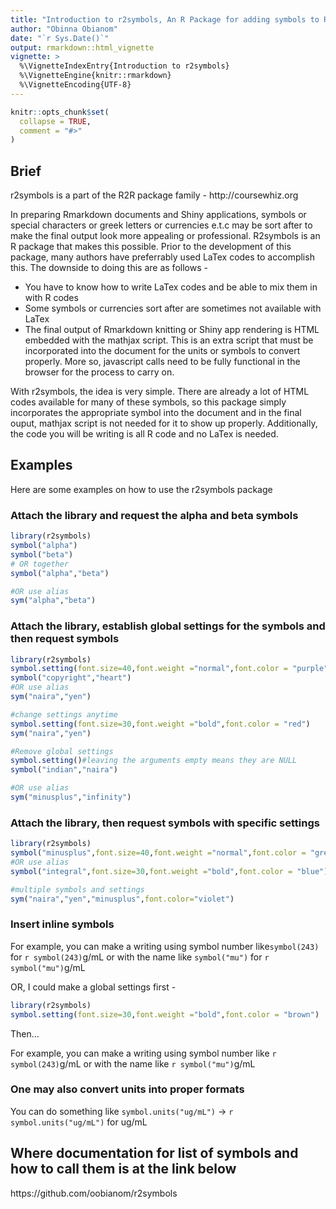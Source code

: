 ---
title: "Introduction to r2symbols, An R Package for adding symbols to Rmarkdown and Shiny Apps"
author: "Obinna Obianom"
date: "`r Sys.Date()`"
output: rmarkdown::html_vignette
vignette: >
  %\VignetteIndexEntry{Introduction to r2symbols}
  %\VignetteEngine{knitr::rmarkdown}
  %\VignetteEncoding{UTF-8}
---

```{r setup, include = FALSE}
knitr::opts_chunk$set(
  collapse = TRUE,
  comment = "#>"
)
```

## Brief

r2symbols is a part of the R2R package family - http://coursewhiz.org

In preparing Rmarkdown documents and Shiny applications, symbols or special characters or greek letters or currencies e.t.c may be sort after to make the final output look more appealing or professional. R2symbols is an R package that makes this possible. Prior to the development of this package, many authors have preferrably used LaTex codes to accomplish this. The downside to doing this are as follows - 

 - You have to know how to write LaTex codes and be able to mix them in with R codes
 - Some symbols or currencies sort after are sometimes not available with LaTex
 - The final output of Rmarkdown knitting or Shiny app rendering is HTML embedded with the mathjax script. This is an extra script that must be incorporated into the document for the units or symbols to convert properly. More so, javascript calls need to be fully functional in the browser for the process to carry on.
 
With r2symbols, the idea is very simple. There are already a lot of HTML codes available for many of these symbols, so this package simply incorporates the appropriate symbol into the document and in the final ouput, mathjax script is not needed for it to show up properly. Additionally, the code you will be writing is all R code and no LaTex is needed.

## Examples

Here are some examples on how to use the r2symbols package

### Attach the library and request the alpha and beta symbols


```{r}
library(r2symbols)
symbol("alpha")
symbol("beta")
# OR together
symbol("alpha","beta")

#OR use alias
sym("alpha","beta")
```

### Attach the library, establish global settings for the symbols and then request symbols


```{r}
library(r2symbols)
symbol.setting(font.size=40,font.weight ="normal",font.color = "purple")
symbol("copyright","heart")
#OR use alias
sym("naira","yen")

#change settings anytime
symbol.setting(font.size=30,font.weight ="bold",font.color = "red")
sym("naira","yen")

#Remove global settings
symbol.setting()#leaving the arguments empty means they are NULL
symbol("indian","naira")

#OR use alias
sym("minusplus","infinity")

```


### Attach the library, then request symbols with specific settings


```{r}
library(r2symbols)
symbol("minusplus",font.size=40,font.weight ="normal",font.color = "green")
#OR use alias
symbol("integral",font.size=30,font.weight ="bold",font.color = "blue")

#multiple symbols and settings
sym("naira","yen","minusplus",font.color="violet")

```


### Insert inline symbols

For example, you can make a writing using symbol number like` symbol(243)`  for `r symbol(243)`g/mL or with the name like ` symbol("mu")` for `r symbol("mu")`g/mL

OR, I could make a global settings first -

```{r}
library(r2symbols)
symbol.setting(font.size=30,font.weight ="bold",font.color = "brown")

```

Then...

For example, you can make a writing using symbol number like `r symbol(243)`g/mL or with the name like `r symbol("mu")`g/mL



### One may also convert units into proper formats

You can do something like `symbol.units("ug/mL")` -> `r symbol.units("ug/mL")` for ug/mL

## Where documentation for list of symbols and how to call them is at the link below

https://github.com/oobianom/r2symbols
